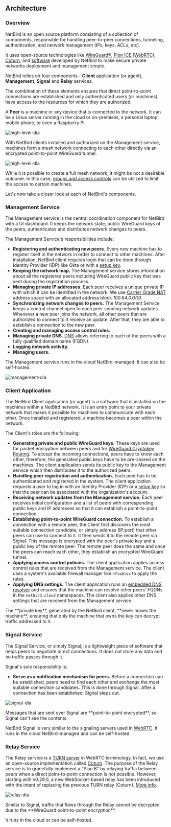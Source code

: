 

## Architecture

### Overview
NetBird is an open source platform consisting of a collection of components, responsible for handling peer-to-peer
connections, tunneling, authentication, and network management (IPs, keys, ACLs, etc).

It uses open-source technologies like [WireGuard®](https://www.wireguard.com/), [Pion ICE (WebRTC)](https://github.com/pion/ice), [Coturn](https://github.com/coturn/coturn),
and [software](https://github.com/netbirdio/netbird) developed by NetBird to make secure private networks deployment and management simple.

NetBird relies on four components - **Client** application (or agent), **Management**, **Signal** and **Relay** services.

The combination of these elements ensures that direct point-to-point connections are established and only authenticated
users (or machines) have access to the resources for which they are authorized.

A **Peer** is a machine or any device that is connected to the network.
It can be a Linux server running in the cloud or on-premises, a personal laptop, mobile phone, or even a Raspberry Pi.

<p>
    <img src="/docs-static/img/architecture/high-level-dia.png" alt="high-level-dia" className="imagewrapper-big"/>
</p>

With NetBird clients installed and authorized on the Management service, machines form a mesh network connecting
to each other directly via an encrypted point-to-point WireGuard tunnel.

<p>
    <img src="/docs-static/img/architecture/mesh.png" alt="high-level-dia" className="imagewrapper"/>
</p>

While it is possible to create a full mesh network, it might be not a desirable outcome.
In this case, [groups and access controls](/how-to/manage-network-access) can be utilized to limit the access to certain machines.

Let's now take a closer look at each of NetBird's components.

### Management Service

The Management service is the central coordination component for NetBird with a UI dashboard.
It keeps the network state, public WireGuard keys of the peers, authenticates and distributes network changes to peers.

The Management Service's responsibilities include:

* **Registering and authenticating new peers.**  Every new machine has to register itself in the network in order to connect to other machines.
After installation, NetBird client requires login that can be done through Identity Provider (IDP) like Okta or with a [setup key](/how-to/register-machines-using-setup-keys).
* **Keeping the network map.** The Management service stores information about all the registered peers including WireGuard public key that was sent during the registration process.
* **Managing private IP addresses.** Each peer receives a unique private IP with which it can be identified in the network.
We use [Carrier Grade NAT](https://en.wikipedia.org/wiki/Carrier-grade_NAT) address space with an allocated address block <em>100.64.0.0/10</em>.
* **Synchronizing network changes to peers.** The Management Service keeps a control channel open to each peer sending network updates.
Whenever a new peer joins the network, all other peers that are authorized to connect to it receive an update.
After that, they are able to establish a connection to the new peer.
* **Creating and managing access control rules.**
* **Managing private DNS.** [DNS](/how-to/manage-dns-in-your-network) allows referring to each of the peers with a fully qualified domain name (FQDN).
* **Logging network activity.**
* **Managing users.**

The Management service runs in the cloud NetBird-managed. It can also be self-hosted.

<p>
    <img src="/docs-static/img/architecture/management.png" alt="management-dia" className="imagewrapper-big"/>
</p>

### Client Application

The NetBird Client application (or agent) is a software that is installed on the machines within a NetBird network.
It is an entry point to your private network that makes it possible for machines to communicate with each other.
Once installed and registered, a machine becomes a peer within the network.

The Client's roles are the following:

* **Generating private and public WireGuard keys.** These keys are used for packet encryption between peers and for [WireGuard Cryptokey Routing](https://www.wireguard.com/#cryptokey-routing).
To accept the incoming connections, peers have to know each other, therefore, the generated public keys have to be pre-shared on the machines.
The client application sends its public key to the Management service which then distributes it to the authorized peers.
* **Handling peer registration and authentication.**  Each peer has to be authenticated and registered in the system.
The client application requests a user to log in with an Identity Provider (IDP) or a [setup key](/how-to/register-machines-using-setup-keys) so that the peer can be associated with the organization's account.
* **Receiving network updates from the Management service.**
Each peer receives initial configuration and a list of peers with corresponding public keys and IP addresses so that it can establish a point-to-point connection.
* **Establishing point-to-point WireGuard connection.** To establish a connection with a remote peer, the Client first discovers the most suitable connection candidate, or simply address (IP:port) that other peers can use to connect to it.
It then sends it to the remote peer via Signal. This message is encrypted with the peer's private key and a public key of the remote peer.
The remote peer does the same and once the peers can reach each other, they establish an encrypted WireGuard tunnel.
* **Applying access control policies.** The client application applies access control rules that are received from the Management service.
The client uses a system's available firewall manager like `nftables` to apply the rules.
* **Applying DNS settings.** The client application runs an [embedded DNS resolver](https://netbird.io/knowledge-hub/using-xdp-ebpf-to-share-default-dns-port-between-resolvers) and ensures that the machine can resolve other peers' FQDNs in the `netbird.cloud` namespaces.
The client also applies other DNS settings that are received from the Management service.

<Note>
The **private key**, generated by the NetBird client, **never leaves the machine**, ensuring that only the machine that owns the key can decrypt traffic addressed to it.
</Note>

### Signal Service

The Signal Service, or simply Signal, is a lightweight piece of software that helps peers to negotiate direct connections.
It does not store any data and no traffic passes through it.

Signal's sole responsibility is:
* **Serve as a notification mechanism for peers.** Before a connection can be established,
peers need to find each other and exchange the most suitable connection candidates.
This is done through Signal. After a connection has been established, Signal steps out.

<p>
    <img src="/docs-static/img/architecture/signal.png" alt="signal-dia" className="imagewrapper-big"/>
</p>

<Note>
    Messages that are sent over Signal are **point-to-point encrypted**, so Signal can't see the contents.
</Note>

NetBird Signal is very similar to the signaling servers used in [WebRTC](https://developer.mozilla.org/en-US/Web/API/WebRTC_API/Signaling_and_video_calling#the_signaling_server).
It runs in the cloud NetBird-managed and can be self-hosted.

### Relay Service

The Relay service is a [TURN server](https://webrtc.org/getting-started/turn-server) in WebRTC terminology.
In fact, we use an open-source implementation called [Coturn](https://github.com/coturn/coturn).
The purpose of the Relay service is to gracefully implement a "Plan B" by relaying traffic between peers when a direct point-to-point connection is not possible. However, starting with v0.29.0, a new WebSocket-based relay has been introduced with the intent of replacing the previous TURN relay (Coturn). [More info](https://netbird.io/knowledge-hub/september-newsletter).
<p>
    <img src="/docs-static/img/architecture/relay.png" alt="relay-dia" className="imagewrapper-big"/>
</p>

<Note>
    Similar to Signal, traffic that flows through the Relay cannot be decrypted due to the **WireGuard point-to-point encryption**.
</Note>

It runs in the cloud or can be self-hosted.
